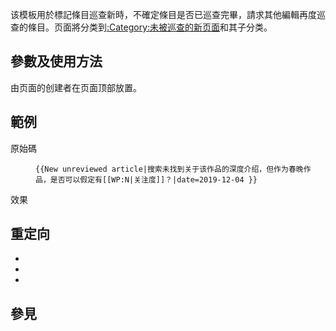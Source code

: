 <includeonly><!-- 在這裡加入模板的保護標識 --></includeonly><noinclude>{{Documentation subpage}}</noinclude>
<!-- 在本行下編輯模板說明 -->

该模板用於標記條目巡查新時，不確定條目是否已巡查完畢，請求其他編輯再度巡查的條目。页面將分类到[[:Category:未被巡查的新页面]]和其子分类。

== 參數及使用方法 ==

由页面的创建者在页面顶部放置{{tlc|New unreviewed article|<未標記巡查原因>|time&#61;&#123;{subst:#time:c}&#125;}}。

== 範例 ==

; 原始碼
: <syntaxhighlight lang="moin">{{New unreviewed article|搜索未找到关于该作品的深度介绍，但作为春晚作品，是否可以假定有[[WP:N|关注度]]？|date=2019-12-04 }}</syntaxhighlight>
; 效果
: {{New unreviewed article|搜索未找到关于该作品的深度介绍，但作为春晚作品，是否可以假定有[[WP:N|关注度]]？|date=2019-12-04 }}

== 重定向 ==

* {{tlx|New unreviewed article}}
* {{tlx|NUA}}
* {{tlx|未巡查}}

== 參見 ==
<includeonly>{{sandbox other||
<!-- 本行下加入模板的分類，跨維基連結加入Wikidata（參見[[Wikipedia:Wikidata]]） -->

}}</includeonly>